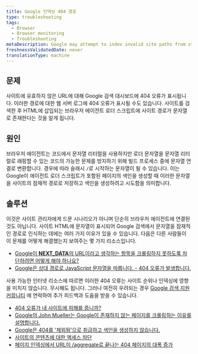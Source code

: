 ```yaml
---
title: Google 인덱싱 404 경로
type: troubleshooting
tags:
  - Browser
  - Browser monitoring
  - Troubleshooting
metaDescription: Google may attempt to index invalid site paths from strings found in the agent loader.
freshnessValidatedDate: never
translationType: machine
---
```


## 문제

사이트에 유효하지 않은 URL에 대해 Google 검색 대시보드에 404 오류가 표시됩니다. 이러한 경로에 대한 웹 서버 로그에 404 오류가 표시될 수도 있습니다. 사이트를 검색한 후 HTML에 삽입되는 브라우저 에이전트 로더 스크립트에 사이트 경로가 문자열로 존재한다는 것을 알게 됩니다.

## 원인

브라우저 에이전트는 코드에서 문자열 리터럴을 사용하지만 로더 문자열을 문자열 리터럴로 래핑할 수 있는 코드의 가능한 문제를 방지하기 위해 빌드 프로세스 중에 문자열 연결로 변환합니다. 경우에 따라 슬래시 `/`로 시작하는 문자열이 될 수 있습니다. 이는 Google이 에이전트 로더 스크립트가 포함된 페이지의 색인을 생성할 때 이러한 문자열을 사이트의 잠재적 경로로 저장하고 색인을 생성하려고 시도함을 의미합니다.

## 솔루션

이것은 사이트 관리자에게 드문 시나리오가 아니며 단순히 브라우저 에이전트에 연결된 것도 아닙니다. 사이트 HTML에 문자열이 표시되어 Google 검색에서 문자열을 잠재적인 경로로 인식하는 데에는 여러 가지 이유가 있을 수 있습니다. 다음은 다른 사람들이 이 문제를 어떻게 해결했는지 보여주는 몇 가지 리소스입니다.

* [Google이 **NEXT_DATA**의 URL이라고 생각하는 항목을 크롤링하지 못하도록 차단하려면 어떻게 해야 하나요?](https://stackoverflow.com/questions/75672103/how-can-i-block-google-from-crawling-things-it-thinks-are-urls-from-next-data)
* [Google은 상대 경로로 JavaScript 문자열을 따릅니다. - 404 오류가 발생합니다.](https://webmasters.stackexchange.com/questions/50848/google-follows-javascript-string-as-relative-path-produces-404-error)

사용 가능한 인터넷 리소스에 따르면 이러한 404 오류는 사이트 순위나 인덱싱에 영향을 미치지 않습니다. 무시해도 됩니다. 그러나 여전히 우려되는 경우 [Google 검색 지원 커뮤니티](https://support.google.com/webmasters/community?hl=en) 에 연락하여 추가 피드백과 도움을 받을 수 있습니다.

* [404 오류가 내 사이트에 피해를 줍니까?](https://developers.google.com/search/blog/2011/05/do-404s-hurt-my-site)
* [Google의 John Mueller는 Google이 존재하지 않는 페이지를 크롤링하는 이유를 설명합니다.](https://www.searchenginejournal.com/googlebot-404/239325/)
* [Google은 404를 '제외됨'으로 취급하고 색인을 생성하지 않습니다.](https://support.google.com/webmasters/thread/59325769?hl=en&msgid=59357731)
* [사이트의 콘텐츠에 대한 액세스 차단](https://support.google.com/news/publisher-center/answer/9605477?hl=en)
* [페이지 인덱싱에서 URL이 /aggregate로 끝나는 404 페이지의 대폭 증가](https://support.google.com/webmasters/thread/212583650/large-increase-in-404-pages-with-urls-ending-in-aggregate-in-page-indexing?hl=en)
